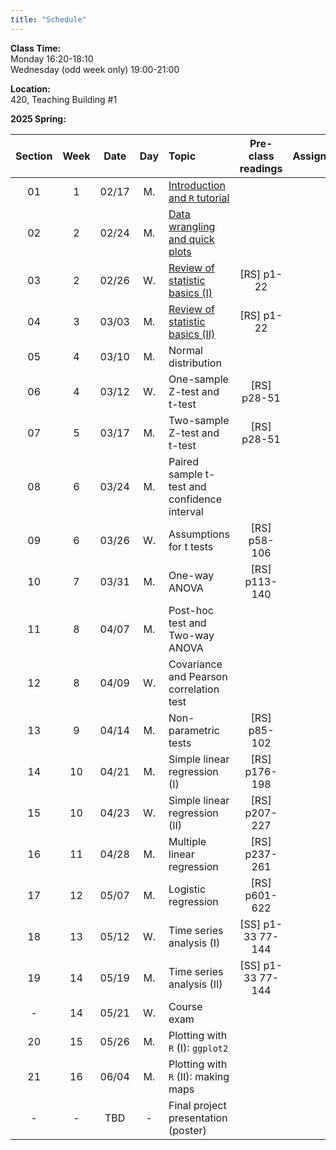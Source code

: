 ---
title: "Schedule"
---
**Class Time:**   
Monday 16:20-18:10  
Wednesday (odd week only) 19:00-21:00   

**Location:**   
420, Teaching Building #1  

**2025 Spring:**

Section|Week|Date |Day  | Topic                                                                                      | Pre-class readings | Assignment                                                   |
|:----:|:--:|:---:|:---:|:-------------------------------------------------------------------------------------------|:------------------:|:------------------------------------------------------------:|
|01    |1   |02/17|M.   |[Introduction and `R` tutorial](https://zhu-group.github.io/ese335/S01.html)                |                    |                                                              |
|02    |2   |02/24|M.   |[Data wrangling and quick plots](https://zhu-group.github.io/ese335/S02.html)               |                    |                                                              |
|03    |2   |02/26|W.   |[Review of statistic basics (I)](https://zhu-group.github.io/ese335/S03.html)               | [RS] p1-22         |                                                              |
|04    |3   |03/03|M.   |[Review of statistic basics (II)](https://zhu-group.github.io/ese335/S04.html)              | [RS] p1-22         |                                                              |
|05    |4   |03/10|M.   |Normal distribution                                                                         |                    |                                                              |
|06    |4   |03/12|W.   |One-sample Z-test and t-test                                                                | [RS] p28-51        |                                                              |
|07    |5   |03/17|M.   |Two-sample Z-test and t-test                                                                | [RS] p28-51        |                                                              |   
|08    |6   |03/24|M.   |Paired sample t-test and confidence interval                                                |                    |                                                              |
|09    |6   |03/26|W.   |Assumptions for t tests                                                                     | [RS] p58-106       |                                                              |
|10    |7   |03/31|M.   |One-way ANOVA                                                                               | [RS] p113-140      |                                                              |
|11    |8   |04/07|M.   |Post-hoc test and Two-way ANOVA                                                             |                    |                                                              |
|12    |8   |04/09|W.   |Covariance and Pearson correlation test                                                     |                    |                                                              |
|13    |9   |04/14|M.   |Non-parametric tests                                                                        | [RS] p85-102       |                                                              |
|14    |10  |04/21|M.   |Simple linear regression (I)                                                                | [RS] p176-198      |                                                              |
|15    |10  |04/23|W.   |Simple linear regression (II)                                                               | [RS] p207-227      |                                                              |
|16    |11  |04/28|M.   |Multiple linear regression                                                                  | [RS] p237-261      |                                                              |
|17    |12  |05/07|M.   |Logistic regression                                                                         | [RS] p601-622      |                                                              |
|18    |13  |05/12|W.   |Time series analysis (I)                                                                    | [SS] p1-33 77-144  |                                                              |
|19    |14  |05/19|M.   |Time series analysis (II)                                                                   | [SS] p1-33 77-144  |                                                              |
|-     |14  |05/21|W.   |Course exam                                                                                 |                    |                                                              |
|20    |15  |05/26|M.   |Plotting with `R` (I): `ggplot2`                                                            |                    |                                                              |
|21    |16  |06/04|M.   |Plotting with `R` (II): making maps                                                         |                    |                                                              |  
|-     |-   |TBD  |-    |Final project presentation (poster)                                                         |                    |                                                              |
